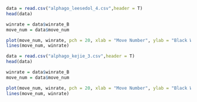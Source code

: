 

```r
data = read.csv("alphago_leesedol_4.csv",header = T)
head(data)
```

```r
winrate = data$winrate_B
move_num = data$move_num
```


```r
plot(move_num, winrate, pch = 20, xlab = "Move Number", ylab = "Black Winrate", main = "AlphaGo vs Lee Sedol(W) Game 4")
lines(move_num, winrate)
```



```r
data = read.csv("alphago_kejie_3.csv",header = T)
head(data)
```

```r
winrate = data$winrate_B
move_num = data$move_num
```


```r
plot(move_num, winrate, pch = 20, xlab = "Move Number", ylab = "Black Winrate", main = "AlphaGo vs Ke jie(W) Game 3")
lines(move_num, winrate)
```
